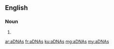 ==English==

===Noun===
{{head|en|plural}}

# {{plural of|aDNA|lang=en}}

[[ar:aDNAs]]
[[fr:aDNAs]]
[[ku:aDNAs]]
[[mg:aDNAs]]
[[my:aDNAs]]